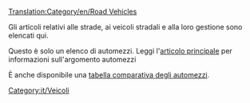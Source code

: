 [[Translation:Category/en/Road Vehicles]]

Gli articoli relativi alle strade, ai veicoli stradali e alla loro gestione sono elencati qui.

Questo è solo un elenco di automezzi. Leggi l'[[it/Automezzi|articolo principale]] per informazioni sull'argomento automezzi

È anche disponibile una [[en/Comparazione automezzi|tabella comparativa degli automezzi]].

[[Category:it/Veicoli]]